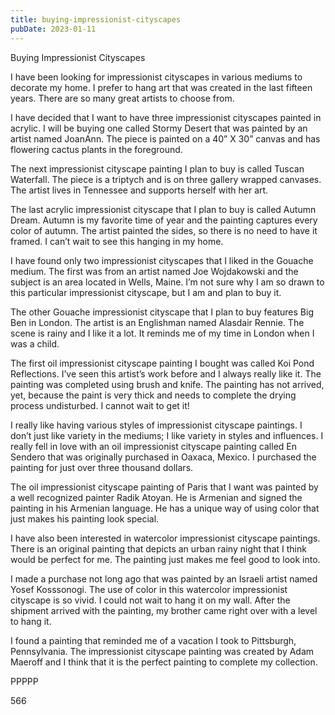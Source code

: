 ```yaml
---
title: buying-impressionist-cityscapes
pubDate: 2023-01-11
---
```


Buying Impressionist Cityscapes

I have been looking for impressionist cityscapes in various mediums to decorate my home.  I prefer to hang art that was created in the last fifteen years.  There are so many great artists to choose from.

I have decided that I want to have three impressionist cityscapes painted in acrylic.  I will be buying one called Stormy Desert that was painted by an artist named JoanAnn.  The piece is painted on a 40” X 30” canvas and has flowering cactus plants in the foreground.

The next impressionist cityscape painting I plan to buy is called Tuscan Waterfall.  The piece is a triptych and is on three gallery wrapped canvases.  The artist lives in Tennessee and supports herself with her art.

The last acrylic impressionist cityscape that I plan to buy is called Autumn Dream.  Autumn is my favorite time of year and the painting captures every color of autumn.  The artist painted the sides, so there is no need to have it framed.  I can’t wait to see this hanging in my home.

I have found only two impressionist cityscapes that I liked in the Gouache medium.  The first was from an artist named Joe Wojdakowski and the subject is an area located in Wells, Maine.  I’m not sure why I am so drawn to this particular impressionist cityscape, but I am and plan to buy it.

The other Gouache impressionist cityscape that I plan to buy features Big Ben in London.  The artist is an Englishman named Alasdair Rennie.  The scene is rainy and I like it a lot.  It reminds me of my time in London when I was a child.

The first oil impressionist cityscape painting I bought was called Koi Pond Reflections.  I’ve seen this artist’s work before and I always really like it.  The painting was completed using brush and knife.  The painting has not arrived, yet, because the paint is very thick and needs to complete the drying process undisturbed.  I cannot wait to get it!

I really like having various styles of impressionist cityscape paintings.  I don’t just like variety in the mediums; I like variety in styles and influences.  I really fell in love with an oil impressionist cityscape painting called En Sendero that was originally purchased in Oaxaca, Mexico.  I purchased the painting for just over three thousand dollars.

The oil impressionist cityscape painting of Paris that I want was painted by a well recognized painter Radik Atoyan.  He is Armenian and signed the painting in his Armenian language.  He has a unique way of using color that just makes his painting look special.

I have also been interested in watercolor impressionist cityscape paintings.  There is an original painting that depicts an urban rainy night that I think would be perfect for me.  The painting just makes me feel good to look into.

I made a purchase not long ago that was painted by an Israeli artist named Yosef Kosssonogi.  The use of color in this watercolor impressionist cityscape is so vivid.  I could not wait to hang it on my wall.  After the shipment arrived with the painting, my brother came right over with a level to hang it.

I found a painting that reminded me of a vacation I took to Pittsburgh, Pennsylvania.  The impressionist cityscape painting was created by Adam Maeroff and I think that it is the perfect painting to complete my collection.

PPPPP

566